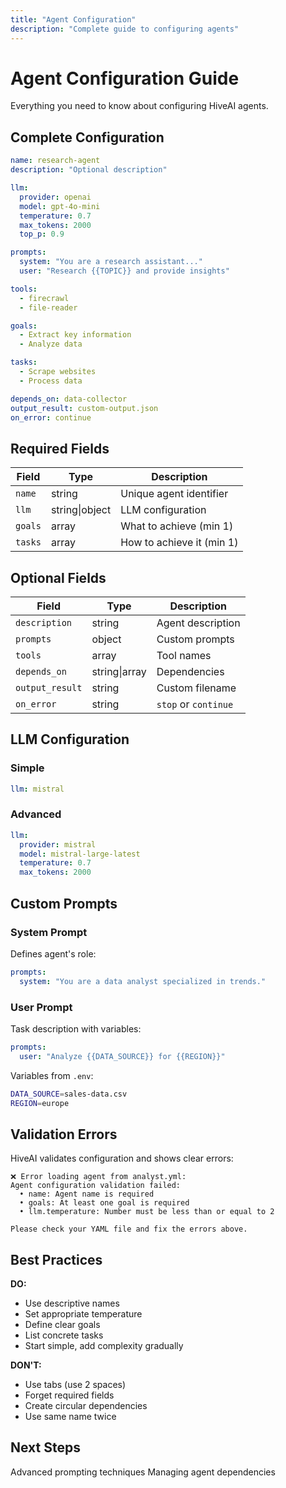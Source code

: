 ```yaml
---
title: "Agent Configuration"
description: "Complete guide to configuring agents"
---
```


# Agent Configuration Guide

Everything you need to know about configuring HiveAI agents.

## Complete Configuration

```yaml
name: research-agent
description: "Optional description"

llm:
  provider: openai
  model: gpt-4o-mini
  temperature: 0.7
  max_tokens: 2000
  top_p: 0.9

prompts:
  system: "You are a research assistant..."
  user: "Research {{TOPIC}} and provide insights"

tools:
  - firecrawl
  - file-reader

goals:
  - Extract key information
  - Analyze data

tasks:
  - Scrape websites
  - Process data

depends_on: data-collector
output_result: custom-output.json
on_error: continue
```

## Required Fields

| Field | Type | Description |
|-------|------|-------------|
| `name` | string | Unique agent identifier |
| `llm` | string\|object | LLM configuration |
| `goals` | array | What to achieve (min 1) |
| `tasks` | array | How to achieve it (min 1) |

## Optional Fields

| Field | Type | Description |
|-------|------|-------------|
| `description` | string | Agent description |
| `prompts` | object | Custom prompts |
| `tools` | array | Tool names |
| `depends_on` | string\|array | Dependencies |
| `output_result` | string | Custom filename |
| `on_error` | string | `stop` or `continue` |

## LLM Configuration

### Simple

```yaml
llm: mistral
```

### Advanced

```yaml
llm:
  provider: mistral
  model: mistral-large-latest
  temperature: 0.7
  max_tokens: 2000
```

## Custom Prompts

### System Prompt

Defines agent's role:

```yaml
prompts:
  system: "You are a data analyst specialized in trends."
```

### User Prompt

Task description with variables:

```yaml
prompts:
  user: "Analyze {{DATA_SOURCE}} for {{REGION}}"
```

Variables from `.env`:
```bash
DATA_SOURCE=sales-data.csv
REGION=europe
```

## Validation Errors

HiveAI validates configuration and shows clear errors:

```
❌ Error loading agent from analyst.yml:
Agent configuration validation failed:
  • name: Agent name is required
  • goals: At least one goal is required
  • llm.temperature: Number must be less than or equal to 2

Please check your YAML file and fix the errors above.
```

## Best Practices

<Check>**DO:**</Check>
- Use descriptive names
- Set appropriate temperature
- Define clear goals
- List concrete tasks
- Start simple, add complexity gradually

<Warning>**DON'T:**</Warning>
- Use tabs (use 2 spaces)
- Forget required fields
- Create circular dependencies
- Use same name twice

## Next Steps

<CardGroup cols={2}>
  <Card title="Custom Prompts" icon="message" href="/docs/en/guides/custom-prompts">
    Advanced prompting techniques
  </Card>
  <Card title="Dependencies" icon="link" href="/docs/en/guides/dependencies">
    Managing agent dependencies
  </Card>
</CardGroup>
